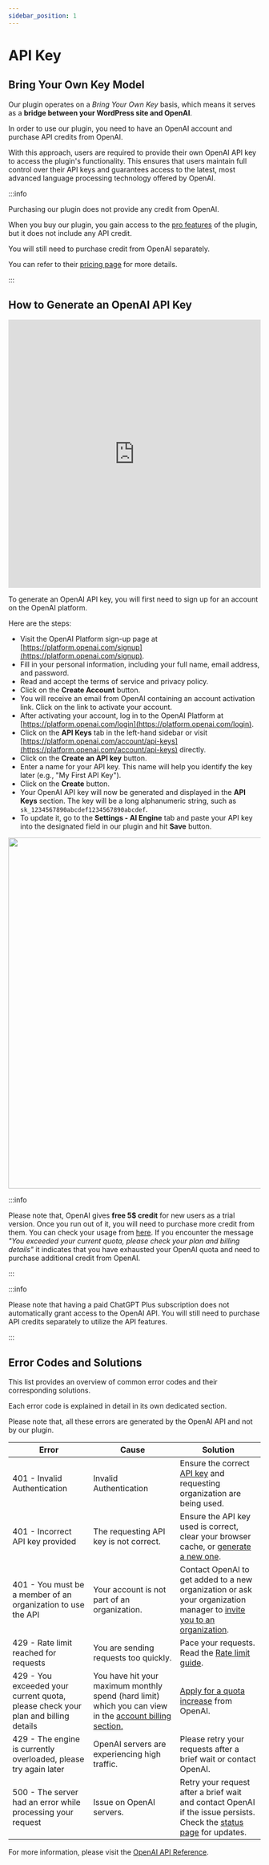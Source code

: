 ```yaml
---
sidebar_position: 1
---
```



# API Key

## Bring Your Own Key Model

Our plugin operates on a *Bring Your Own Key* basis, which means it serves as a **bridge between your WordPress site and OpenAI**.

In order to use our plugin, you need to have an OpenAI account and purchase API credits from OpenAI.

With this approach, users are required to provide their own OpenAI API key to access the plugin's functionality. This ensures that users maintain full control over their API keys and guarantees access to the latest, most advanced language processing technology offered by OpenAI.

:::info

Purchasing our plugin does not provide any credit from OpenAI.

When you buy our plugin, you gain access to the [pro features](docs/intro/pro.md) of the plugin, but it does not include any API credit.

You will still need to purchase credit from OpenAI separately.

You can refer to their [pricing page](https://openai.com/pricing) for more details.

:::

## How to Generate an OpenAI API Key

<iframe width="100%" height="535" src="https://www.youtube.com/embed/d0GSPU4P7FI" title="How to Setup OpenAI API Key" frameBorder="0" allow="accelerometer; autoplay; clipboard-write; encrypted-media; gyroscope; picture-in-picture; web-share" allowFullScreen></iframe>

To generate an OpenAI API key, you will first need to sign up for an account on the OpenAI platform.

Here are the steps:

- Visit the OpenAI Platform sign-up page at [https://platform.openai.com/signup](https://platform.openai.com/signup).
- Fill in your personal information, including your full name, email address, and password.
- Read and accept the terms of service and privacy policy.
- Click on the **Create Account** button.
- You will receive an email from OpenAI containing an account activation link. Click on the link to activate your account.
- After activating your account, log in to the OpenAI Platform at [https://platform.openai.com/login](https://platform.openai.com/login).
- Click on the **API Keys** tab in the left-hand sidebar or visit [https://platform.openai.com/account/api-keys](https://platform.openai.com/account/api-keys) directly.
- Click on the **Create an API key** button.
- Enter a name for your API key. This name will help you identify the key later (e.g., "My First API Key").
- Click on the **Create** button.
- Your OpenAI API key will now be generated and displayed in the **API Keys** section. The key will be a long alphanumeric string, such as `sk_1234567890abcdef1234567890abcdef`.
- To update it, go to the **Settings - AI Engine** tab and paste your API key into the designated field in our plugin and hit **Save** button.

<img src={APIKey} width="700" />

:::info

Please note that, OpenAI gives **free 5$ credit** for new users as a trial version. Once you run out of it, you will need to purchase more credit from them. 
You can check your usage from [here](https://beta.openai.com/account/usage). If you encounter the message *"You exceeded your current quota, please check your plan and billing details"* it indicates that you have exhausted your OpenAI quota and need to purchase additional credit from OpenAI.

:::

:::info

Please note that having a paid ChatGPT Plus subscription does not automatically grant access to the OpenAI API. You will still need to purchase API credits separately to utilize the API features.

:::

## Error Codes and Solutions

This list provides an overview of common error codes and their corresponding solutions.

Each error code is explained in detail in its own dedicated section.

Please note that, all these errors are generated by the OpenAI API and not by our plugin.


| Error                                                                             | Cause                                                                                                                                                         | Solution                                                                                                                                                            |
| --------------------------------------------------------------------------------- | ------------------------------------------------------------------------------------------------------------------------------------------------------------- | ------------------------------------------------------------------------------------------------------------------------------------------------------------------- |
| 401 - Invalid Authentication                                                      | Invalid Authentication                                                                                                                                        | Ensure the correct [API key](https://platform.openai.com/account/api-keys) and requesting organization are being used.                                              |
| 401 - Incorrect API key provided                                                  | The requesting API key is not correct.                                                                                                                        | Ensure the API key used is correct, clear your browser cache, or [generate a new one](https://platform.openai.com/account/api-keys).                                |
| 401 - You must be a member of an organization to use the API                      | Your account is not part of an organization.                                                                                                                  | Contact OpenAI to get added to a new organization or ask your organization manager to [invite you to an organization](https://platform.openai.com/account/members). |
| 429 - Rate limit reached for requests                                             | You are sending requests too quickly.                                                                                                                         | Pace your requests. Read the [Rate limit guide](https://platform.openai.com/account/members).                                                                       |
| 429 - You exceeded your current quota, please check your plan and billing details | You have hit your maximum monthly spend (hard limit) which you can view in the [account billing section.](https://platform.openai.com/account/billing/limits) | [Apply for a quota increase](https://share.hsforms.com/1AQvscELNT724FkL2Hp5Lvg4sk30) from OpenAI.                                                                   |
| 429 - The engine is currently overloaded, please try again later                  | OpenAI servers are experiencing high traffic.                                                                                                                 | Please retry your requests after a brief wait or contact OpenAI.                                                                                                    |
| 500 - The server had an error while processing your request                       | Issue on OpenAI servers.                                                                                                                                      | Retry your request after a brief wait and contact OpenAI if the issue persists. Check the [status page](https://status.openai.com/) for updates.                    |

For more information, please visit the [OpenAI API Reference](https://platform.openai.com/docs/guides/error-codes/api-errors).